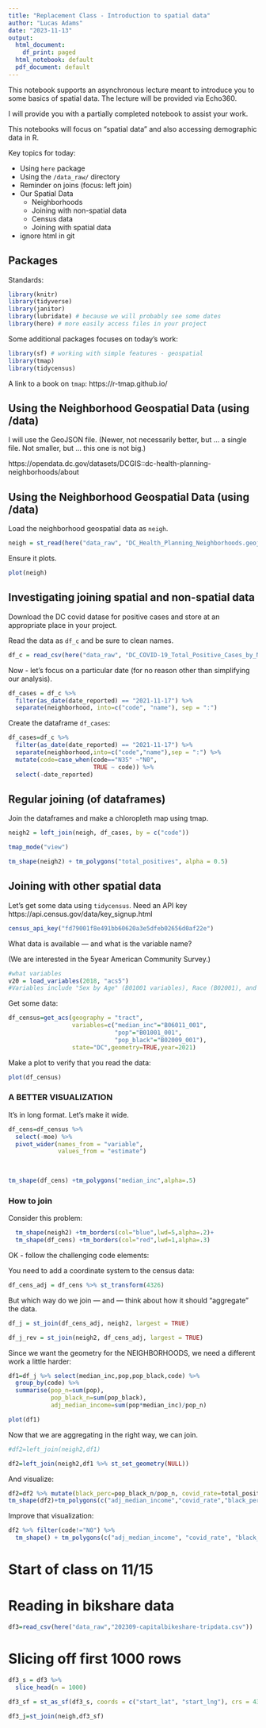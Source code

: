 ```yaml
---
title: "Replacement Class - Introduction to spatial data"
author: "Lucas Adams"
date: "2023-11-13"
output:
  html_document:
    df_print: paged
  html_notebook: default
  pdf_document: default
---
```


This notebook supports an asynchronous lecture meant to introduce you to some basics of spatial data.  The lecture will be provided via Echo360.

I will provide you with a partially completed notebook to assist your work.

This notebooks will focus on "spatial data" and also accessing demographic data in R.

Key topics for today:

* Using `here` package
* Using the `/data_raw/` directory
* Reminder on joins (focus: left join)
* Our Spatial Data
   * Neighborhoods
   * Joining with non-spatial data
   * Census data
   * Joining with spatial data
* ignore html in git

## Packages

Standards:

```r
library(knitr)
library(tidyverse)
library(janitor)
library(lubridate) # because we will probably see some dates
library(here) # more easily access files in your project
```

Some additional packages focuses on today's work:

```r
library(sf) # working with simple features - geospatial
library(tmap)
library(tidycensus)
```
A link to a book on `tmap`: https://r-tmap.github.io/


## Using the Neighborhood Geospatial Data (using /data)

I will use the GeoJSON file.  (Newer, not necessarily better, but ... a single file.  Not smaller, but ... this one is not big.)  

https://opendata.dc.gov/datasets/DCGIS::dc-health-planning-neighborhoods/about


## Using the Neighborhood Geospatial Data (using /data)

Load the neighborhood geospatial data as `neigh`.
```r
neigh = st_read(here("data_raw", "DC_Health_Planning_Neighborhoods.geojson")) %>% clean_names()
```

Ensure it plots.

```r
plot(neigh)
```


## Investigating joining spatial and non-spatial data

Download the DC covid datase for positive cases and store at an appropriate place in your project.

Read the data as `df_c` and be sure to clean names.

```r
df_c = read_csv(here("data_raw", "DC_COVID-19_Total_Positive_Cases_by_Neighborhood.csv")) %>% clean_names()
```

Now - let's focus on a particular date (for no reason other than simplifying our analysis).

```r
df_cases = df_c %>%
  filter(as_date(date_reported) == "2021-11-17") %>%
  separate(neighborhood, into=c("code", "name"), sep = ":")
```


Create the dataframe `df_cases`:

```r
df_cases=df_c %>%
  filter(as_date(date_reported) == "2021-11-17") %>% 
  separate(neighborhood,into=c("code","name"),sep = ":") %>%
  mutate(code=case_when(code=="N35" ~"N0",
                        TRUE ~ code)) %>%
  select(-date_reported)
```

## Regular joining (of dataframes)

Join the dataframes and make a chloropleth map using tmap.
```r
neigh2 = left_join(neigh, df_cases, by = c("code"))

tmap_mode("view")

tm_shape(neigh2) + tm_polygons("total_positives", alpha = 0.5)
```


## Joining with other spatial data

Let's get some data using `tidycensus`.  Need an API key   https://api.census.gov/data/key_signup.html

```r
census_api_key("fd79001f8e491bb60620a3e5dfeb02656d0af22e")

```

 What data is available --- and what is the variable name?

 (We are interested in the 5year American Community Survey.)

```r
#what variables
v20 = load_variables(2018, "acs5")
#Variables include "Sex by Age" (B01001 variables), Race (B02001), and "People Recording Single Ancestry" (B04004), amongst others.
```

Get some data:

```r
df_census=get_acs(geography = "tract",
                  variables=c("median_inc"="B06011_001",
                              "pop"="B01001_001",
                              "pop_black"="B02009_001"),
                  state="DC",geometry=TRUE,year=2021) 
```

Make a plot to verify that you read the data:

```r
plot(df_census)
```


### A BETTER VISUALIZATION

It's in long format.  Let's make it wide.

```r
df_cens=df_census %>% 
  select(-moe) %>% 
  pivot_wider(names_from = "variable", 
              values_from = "estimate")
  
 

tm_shape(df_cens) +tm_polygons("median_inc",alpha=.5)
```


### How to join

Consider this problem:

```r

  tm_shape(neigh2) +tm_borders(col="blue",lwd=5,alpha=.2)+
  tm_shape(df_cens) +tm_borders(col="red",lwd=1,alpha=.3)
```

OK - follow the challenging code elements:

You need to add a coordinate system to the census data:

```r
df_cens_adj = df_cens %>% st_transform(4326)
```

But which way do we join --- and --- think about how it should "aggregate" the data.

```r
df_j = st_join(df_cens_adj, neigh2, largest = TRUE)
```

```r
df_j_rev = st_join(neigh2, df_cens_adj, largest = TRUE)
```

Since we want the geometry for the NEIGHBORHOODS, we need a different work a little harder:

```r
df1=df_j %>% select(median_inc,pop,pop_black,code) %>%
  group_by(code) %>%
  summarise(pop_n=sum(pop),
            pop_black_n=sum(pop_black), 
            adj_median_income=sum(pop*median_inc)/pop_n) 

plot(df1)
```


Now that we are aggregating in the right way, we can join.

```r
#df2=left_join(neigh2,df1)

df2=left_join(neigh2,df1 %>% st_set_geometry(NULL))

```

And visualize:

```r
df2=df2 %>% mutate(black_perc=pop_black_n/pop_n, covid_rate=total_positives/pop_n)
tm_shape(df2)+tm_polygons(c("adj_median_income","covid_rate","black_perc"))
```

Improve that visualization:

```r
df2 %>% filter(code!="N0") %>%
  tm_shape() + tm_polygons(c("adj_median_income", "covid_rate", "black_perc"), alpha = .4)
```


# Start of class on 11/15
# Reading in bikshare data
```r
df3=read_csv(here("data_raw","202309-capitalbikeshare-tripdata.csv"))
```
# Slicing off first 1000 rows
```r
df3_s = df3 %>% 
  slice_head(n = 1000)
```

```r
df3_sf = st_as_sf(df3_s, coords = c("start_lat", "start_lng"), crs = 4326)
```

```r
df3_j=st_join(neigh,df3_sf)
```


